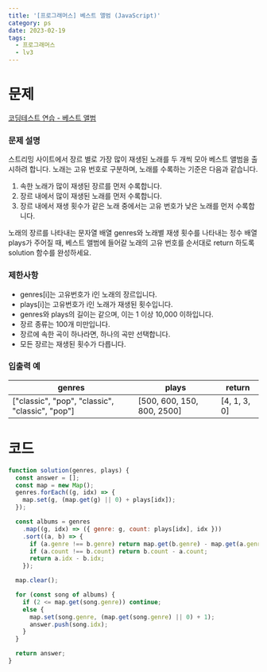 ```yaml
---
title: '[프로그래머스] 베스트 앨범 (JavaScript)'
category: ps
date: 2023-02-19
tags:
  - 프로그래머스
  - lv3
---
```


# 문제

[코딩테스트 연습 - 베스트 앨범](https://school.programmers.co.kr/learn/courses/30/lessons/425789)

### 문제 설명

스트리밍 사이트에서 장르 별로 가장 많이 재생된 노래를 두 개씩 모아 베스트 앨범을 출시하려 합니다. 노래는 고유 번호로 구분하며, 노래를 수록하는 기준은 다음과 같습니다.

1. 속한 노래가 많이 재생된 장르를 먼저 수록합니다.
2. 장르 내에서 많이 재생된 노래를 먼저 수록합니다.
3. 장르 내에서 재생 횟수가 같은 노래 중에서는 고유 번호가 낮은 노래를 먼저 수록합니다.

노래의 장르를 나타내는 문자열 배열 genres와 노래별 재생 횟수를 나타내는 정수 배열 plays가 주어질 때, 베스트 앨범에 들어갈 노래의 고유 번호를 순서대로 return 하도록 solution 함수를 완성하세요.

### 제한사항

- genres[i]는 고유번호가 i인 노래의 장르입니다.
- plays[i]는 고유번호가 i인 노래가 재생된 횟수입니다.
- genres와 plays의 길이는 같으며, 이는 1 이상 10,000 이하입니다.
- 장르 종류는 100개 미만입니다.
- 장르에 속한 곡이 하나라면, 하나의 곡만 선택합니다.
- 모든 장르는 재생된 횟수가 다릅니다.

### 입출력 예

| genres                                          | plays                      | return       |
| ----------------------------------------------- | -------------------------- | ------------ |
| ["classic", "pop", "classic", "classic", "pop"] | [500, 600, 150, 800, 2500] | [4, 1, 3, 0] |

# 코드

```jsx
function solution(genres, plays) {
  const answer = [];
  const map = new Map();
  genres.forEach((g, idx) => {
    map.set(g, (map.get(g) || 0) + plays[idx]);
  });

  const albums = genres
    .map((g, idx) => ({ genre: g, count: plays[idx], idx }))
    .sort((a, b) => {
      if (a.genre !== b.genre) return map.get(b.genre) - map.get(a.genre);
      if (a.count !== b.count) return b.count - a.count;
      return a.idx - b.idx;
    });

  map.clear();

  for (const song of albums) {
    if (2 <= map.get(song.genre)) continue;
    else {
      map.set(song.genre, (map.get(song.genre) || 0) + 1);
      answer.push(song.idx);
    }
  }

  return answer;
}
```
